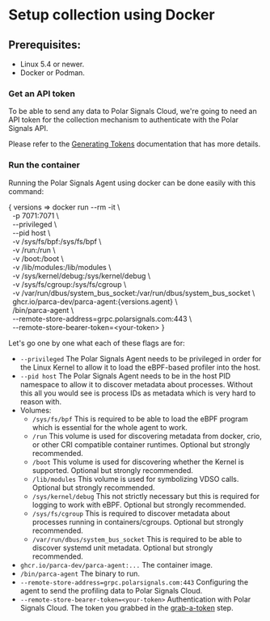 
# Setup collection using Docker

## Prerequisites:

- Linux 5.4 or newer.
- Docker or Podman.

### Get an API token

To be able to send any data to Polar Signals Cloud, we're going to need an API token for the
collection mechanism to authenticate with the Polar Signals API.

Please refer to the [Generating Tokens](/docs/generating-tokens) documentation that has more details.

### Run the container

Running the Polar Signals Agent using docker can be done easily with this command:

<WithVersions language="bash">
  { versions =>
    <CodeBlock className="language-bash">
      docker run --rm -it \<br />
      &nbsp;&nbsp;-p 7071:7071 \<br />
      &nbsp;&nbsp;--privileged \<br />
      &nbsp;&nbsp;--pid host \<br />
      &nbsp;&nbsp;-v /sys/fs/bpf:/sys/fs/bpf \<br />
      &nbsp;&nbsp;-v /run:/run \<br />
      &nbsp;&nbsp;-v /boot:/boot \<br />
      &nbsp;&nbsp;-v /lib/modules:/lib/modules \<br />
      &nbsp;&nbsp;-v /sys/kernel/debug:/sys/kernel/debug \<br />
      &nbsp;&nbsp;-v /sys/fs/cgroup:/sys/fs/cgroup \<br />
      &nbsp;&nbsp;-v /var/run/dbus/system_bus_socket:/var/run/dbus/system_bus_socket \<br />
      &nbsp;&nbsp;ghcr.io/parca-dev/parca-agent:{versions.agent} \<br />
      &nbsp;&nbsp;/bin/parca-agent \<br />
      &nbsp;&nbsp;--remote-store-address=grpc.polarsignals.com:443 \<br />
      &nbsp;&nbsp;--remote-store-bearer-token=&lt;your-token&gt;
    </CodeBlock>
  }
</WithVersions>

Let's go one by one what each of these flags are for:

* `--privileged` The Polar Signals Agent needs to be privileged in order for the Linux Kernel to allow it to load the eBPF-based profiler into the host.
* `--pid host` The Polar Signals Agent needs to be in the host PID namespace to allow it to discover metadata about processes. Without this all you would see is process IDs as metadata which is very hard to reason with.
* Volumes:
  * `/sys/fs/bpf` This is required to be able to load the eBPF program which is essential for the whole agent to work.
  * `/run` This volume is used for discovering metadata from docker, crio, or other CRI compatible container runtimes. Optional but strongly recommended.
  * `/boot` This volume is used for discovering whether the Kernel is supported. Optional but strongly recommended.
  * `/lib/modules` This volume is used for symbolizing VDSO calls. Optional but strongly recommended.
  * `/sys/kernel/debug` This not strictly necessary but this is required for logging to work with eBPF. Optional but strongly recommended.
  * `/sys/fs/cgroup` This is required to discover metadata about processes running in containers/cgroups. Optional but strongly recommended.
  * `/var/run/dbus/system_bus_socket` This is required to be able to discover systemd unit metadata. Optional but strongly recommended.
* `ghcr.io/parca-dev/parca-agent:...` The container image.
* `/bin/parca-agent` The binary to run.
* `--remote-store-address=grpc.polarsignals.com:443` Configuring the agent to send the profiling data to Polar Signals Cloud.
* `--remote-store-bearer-token=<your-token>` Authentication with Polar Signals Cloud. The token you grabbed in the [grab-a-token](#get-an-api-token) step.
